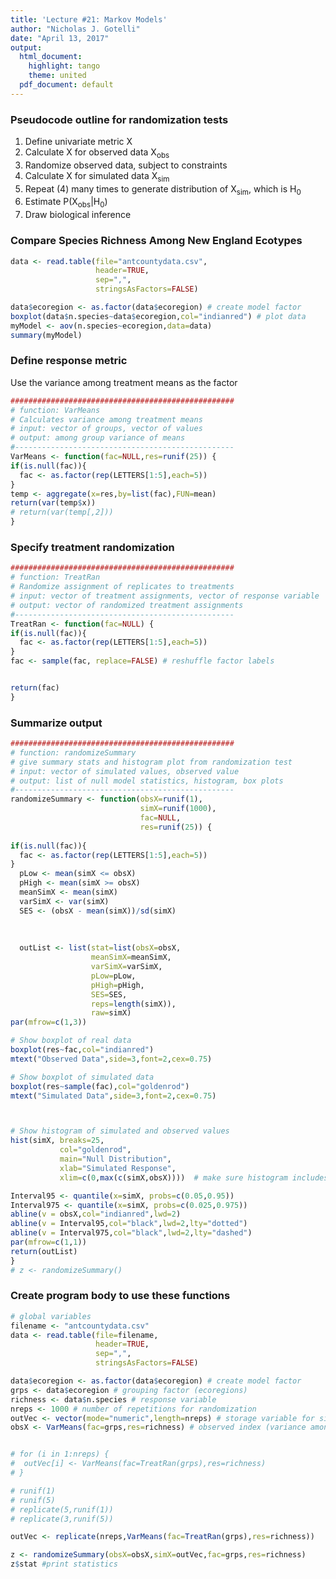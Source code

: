 ```yaml
---
title: 'Lecture #21: Markov Models'
author: "Nicholas J. Gotelli"
date: "April 13, 2017"
output:
  html_document:
    highlight: tango
    theme: united
  pdf_document: default
---
```

### Pseudocode outline for randomization tests
1. Define univariate metric X
2. Calculate X for observed data X~obs~
3. Randomize observed data, subject to constraints
4. Calculate X for simulated data X~sim~
5. Repeat (4) many times to generate distribution of X~sim~, which is H~0~
6. Estimate P(X~obs~|H~0~)
7. Draw biological inference

### Compare Species Richness Among New England Ecotypes
```r
data <- read.table(file="antcountydata.csv",
                   header=TRUE,
                   sep=",",
                   stringsAsFactors=FALSE)

data$ecoregion <- as.factor(data$ecoregion) # create model factor
boxplot(data$n.species~data$ecoregion,col="indianred") # plot data
myModel <- aov(n.species~ecoregion,data=data)
summary(myModel)

```
### Define response metric
Use the variance among treatment means as the factor

```r

##################################################
# function: VarMeans
# Calculates variance among treatment means
# input: vector of groups, vector of values
# output: among group variance of means
#------------------------------------------------- 
VarMeans <- function(fac=NULL,res=runif(25)) {
if(is.null(fac)){
  fac <- as.factor(rep(LETTERS[1:5],each=5))
}
temp <- aggregate(x=res,by=list(fac),FUN=mean)
return(var(temp$x))
# return(var(temp[,2]))
}
```

### Specify treatment randomization


```r
##################################################
# function: TreatRan
# Randomize assignment of replicates to treatments
# input: vector of treatment assignments, vector of response variable
# output: vector of randomized treatment assignments
#------------------------------------------------- 
TreatRan <- function(fac=NULL) {
if(is.null(fac)){
  fac <- as.factor(rep(LETTERS[1:5],each=5))
}
fac <- sample(fac, replace=FALSE) # reshuffle factor labels 


return(fac)
}
```
### Summarize output
```r
##################################################
# function: randomizeSummary
# give summary stats and histogram plot from randomization test
# input: vector of simulated values, observed value
# output: list of null model statistics, histogram, box plots
#------------------------------------------------- 
randomizeSummary <- function(obsX=runif(1),
                             simX=runif(1000), 
                             fac=NULL,
                             res=runif(25)) {
  
if(is.null(fac)){
  fac <- as.factor(rep(LETTERS[1:5],each=5))
} 
  pLow <- mean(simX <= obsX)
  pHigh <- mean(simX >= obsX)
  meanSimX <- mean(simX)
  varSimX <- var(simX)
  SES <- (obsX - mean(simX))/sd(simX)
  
  
  
  outList <- list(stat=list(obsX=obsX,
                  meanSimX=meanSimX,
                  varSimX=varSimX,
                  pLow=pLow,
                  pHigh=pHigh,
                  SES=SES,
                  reps=length(simX)),
                  raw=simX)
par(mfrow=c(1,3))  

# Show boxplot of real data
boxplot(res~fac,col="indianred")
mtext("Observed Data",side=3,font=2,cex=0.75)

# Show boxplot of simulated data
boxplot(res~sample(fac),col="goldenrod")
mtext("Simulated Data",side=3,font=2,cex=0.75)



# Show histogram of simulated and observed values
hist(simX, breaks=25, 
           col="goldenrod",
           main="Null Distribution",
           xlab="Simulated Response",
           xlim=c(0,max(c(simX,obsX))))  # make sure histogram includes observed

Interval95 <- quantile(x=simX, probs=c(0.05,0.95))
Interval975 <- quantile(x=simX, probs=c(0.025,0.975))
abline(v = obsX,col="indianred",lwd=2)
abline(v = Interval95,col="black",lwd=2,lty="dotted")
abline(v = Interval975,col="black",lwd=2,lty="dashed")
par(mfrow=c(1,1))
return(outList)
}
# z <- randomizeSummary()
```

### Create program body to use these functions

```r
# global variables
filename <- "antcountydata.csv"
data <- read.table(file=filename,
                   header=TRUE,
                   sep=",",
                   stringsAsFactors=FALSE)

data$ecoregion <- as.factor(data$ecoregion) # create model factor
grps <- data$ecoregion # grouping factor (ecoregions)
richness <- data$n.species # response variable
nreps <- 1000 # number of repetitions for randomization
outVec <- vector(mode="numeric",length=nreps) # storage variable for simulated
obsX <- VarMeans(fac=grps,res=richness) # observed index (variance among means)


# for (i in 1:nreps) {
#  outVec[i] <- VarMeans(fac=TreatRan(grps),res=richness)
# }

# runif(1)
# runif(5)
# replicate(5,runif(1))
# replicate(3,runif(5))

outVec <- replicate(nreps,VarMeans(fac=TreatRan(grps),res=richness))

z <- randomizeSummary(obsX=obsX,simX=outVec,fac=grps,res=richness)
z$stat #print statistics
```


